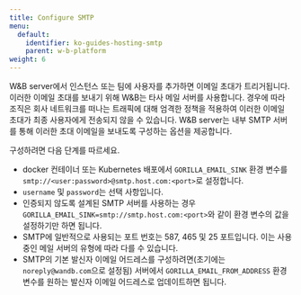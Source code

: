 ---
title: Configure SMTP
menu:
  default:
    identifier: ko-guides-hosting-smtp
    parent: w-b-platform
weight: 6
---

W&B server에서 인스턴스 또는 팀에 사용자를 추가하면 이메일 초대가 트리거됩니다. 이러한 이메일 초대를 보내기 위해 W&B는 타사 메일 서버를 사용합니다. 경우에 따라 조직은 회사 네트워크를 떠나는 트래픽에 대해 엄격한 정책을 적용하여 이러한 이메일 초대가 최종 사용자에게 전송되지 않을 수 있습니다. W&B server는 내부 SMTP 서버를 통해 이러한 초대 이메일을 보내도록 구성하는 옵션을 제공합니다.

구성하려면 다음 단계를 따르세요.

- docker 컨테이너 또는 Kubernetes 배포에서 `GORILLA_EMAIL_SINK` 환경 변수를 `smtp://<user:password>@smtp.host.com:<port>`로 설정합니다.
- `username` 및 `password`는 선택 사항입니다.
- 인증되지 않도록 설계된 SMTP 서버를 사용하는 경우 `GORILLA_EMAIL_SINK=smtp://smtp.host.com:<port>`와 같이 환경 변수의 값을 설정하기만 하면 됩니다.
- SMTP에 일반적으로 사용되는 포트 번호는 587, 465 및 25 포트입니다. 이는 사용 중인 메일 서버의 유형에 따라 다를 수 있습니다.
- SMTP의 기본 발신자 이메일 어드레스를 구성하려면(초기에는 `noreply@wandb.com`으로 설정됨) 서버에서 `GORILLA_EMAIL_FROM_ADDRESS` 환경 변수를 원하는 발신자 이메일 어드레스로 업데이트하면 됩니다.

